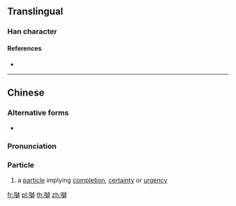 ==Translingual==

===Han character===
{{Han char|rn=30|rad=口|as=17|sn=20|four=|canj=ROUD|ids=⿰口罅}}

====References====
* {{Han ref|kx=0214.151|hdz=10704.030|uh=56B9|ud=22201}}

----

==Chinese==
{{zh-forms}}

===Alternative forms===
* {{zh-l|𡅈}}

===Pronunciation===
{{zh-pron
|c=laa3
|cat=part
}}

===Particle===
{{zh-particle}}

# {{lb|zh|Cantonese}} a [[particle]] implying [[completion]], [[certainty]] or [[urgency]]

[[fr:嚹]]
[[pl:嚹]]
[[th:嚹]]
[[zh:嚹]]